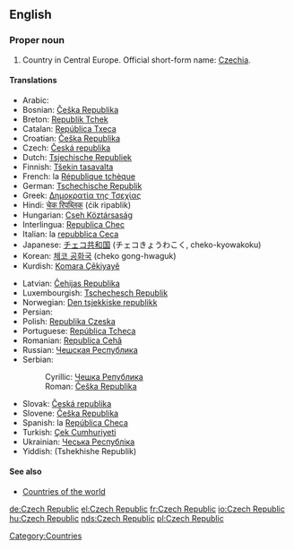 ==English==
===Proper noun===
{{en-proper noun}}

#Country in Central Europe. Official short-form name: [[Czechia]].

====Translations====
{{top}}
*Arabic: {{ARchar|[[جمهورية التشيك]]}}
*Bosnian: [[Češka Republika]] {{f}}
*Breton: [[Republik Tchek]]
*Catalan: [[República Txeca]] {{f}}
*Croatian: [[Češka Republika]] {{f}}
*Czech: [[Česká republika]] {{f}}
*Dutch: [[Tsjechische Republiek]]
*Finnish: [[Tšekin tasavalta]]
*French: la [[République tchèque]] {{f}}
*German: [[Tschechische Republik]]
*Greek: [[Δημοκρατία της Τσεχίας]] {{f}}
*Hindi: [[चेक रिपब्लिक]] (ćik ripablik)
*Hungarian: [[Cseh Köztársaság]]
*Interlingua: [[Republica Chec]]
*Italian: la [[repubblica Ceca]] {{f}}
*Japanese: [[チェコ共和国]] (チェコきょうわこく, cheko-kyowakoku)
*Korean: [[체코 공화국]] (cheko gong-hwaguk)
*Kurdish: [[Komara Çêkiyayê]]
{{mid}}
*Latvian: [[Čehijas Republika]] {{f}}
*Luxembourgish: [[Tschechesch Republik]]
*Norwegian: [[Den tsjekkiske republikk]]
*Persian: {{FAchar|[[جمهوری چک]]}}
*Polish: [[Republika Czeska]] {{f}}
*Portuguese: [[República Tcheca]]
*Romanian: [[Republica Cehă]] {{f}}
*Russian: [[Чешская Республика]] {{f}}
*Serbian:
*:Cyrillic: [[Чешка Република]] {{f}}
*:Roman: [[Češka Republika]] {{f}}
*Slovak: [[Česká republika]] {{f}}
*Slovene: [[Češka Republika]] {{f}}
*Spanish: la [[República Checa]] {{f}}
*Turkish: [[Çek Cumhuriyeti]]
*Ukrainian: [[Чеська Республіка]]
*Yiddish: (Tshekhishe Republik)
{{bottom}}

====See also====
*[[Countries of the world]]

[[Category:Countries]]

[[de:Czech Republic]]
[[el:Czech Republic]]
[[fr:Czech Republic]]
[[io:Czech Republic]]
[[hu:Czech Republic]]
[[nds:Czech Republic]]
[[pl:Czech Republic]]